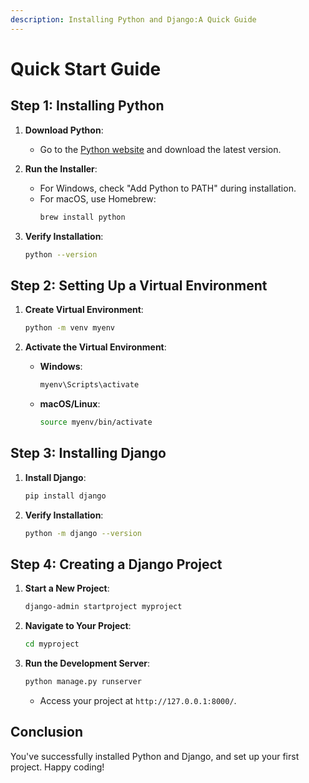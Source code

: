```yaml
---
description: Installing Python and Django:A Quick Guide
---
```


# Quick Start Guide

## Step 1: Installing Python

1. **Download Python**:
   - Go to the [Python website](https://www.python.org/downloads/) and download the latest version.

2. **Run the Installer**:
   - For Windows, check "Add Python to PATH" during installation.
   - For macOS, use Homebrew:
     ```bash
     brew install python
     ```

3. **Verify Installation**:
   ```bash
   python --version
   ```

## Step 2: Setting Up a Virtual Environment

1. **Create Virtual Environment**:
   ```bash
   python -m venv myenv
   ```

2. **Activate the Virtual Environment**:
   - **Windows**:
     ```bash
     myenv\Scripts\activate
     ```
   - **macOS/Linux**:
     ```bash
     source myenv/bin/activate
     ```

## Step 3: Installing Django

1. **Install Django**:
   ```bash
   pip install django
   ```

2. **Verify Installation**:
   ```bash
   python -m django --version
   ```

## Step 4: Creating a Django Project

1. **Start a New Project**:
   ```bash
   django-admin startproject myproject
   ```

2. **Navigate to Your Project**:
   ```bash
   cd myproject
   ```

3. **Run the Development Server**:
   ```bash
   python manage.py runserver
   ```
   - Access your project at `http://127.0.0.1:8000/`.

## Conclusion

You've successfully installed Python and Django, and set up your first project. Happy coding!
